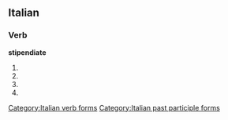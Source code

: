 ==Italian==

===Verb===
'''stipendiate'''

# {{form of|[[second-person|Second-person]] [[plural]] [[present tense]]|[[stipendiare#Italian|stipendiare]]|lang=Italian}}
# {{form of|Second-person plural [[imperative]]|stipendiare#Italian|stipendiare|lang=Italian}}
# {{form of|Second-person plural [[present subjunctive]]|[[stipendiare#Italian|stipendiare]]|lang=Italian}}
# {{form of|[[feminine|Feminine]] plural|[[stipendiato]]}}

[[Category:Italian verb forms]]
[[Category:Italian past participle forms]]